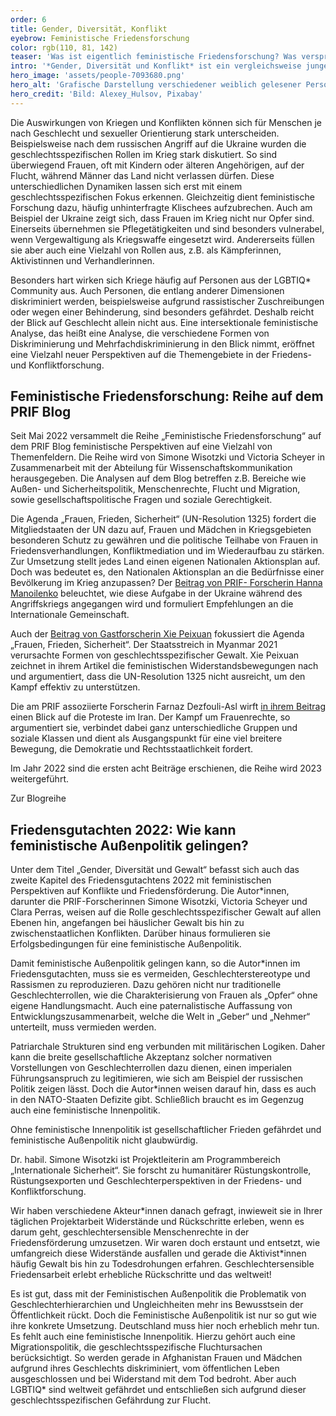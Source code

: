 ```yaml
---
order: 6
title: Gender, Diversität, Konflikt
eyebrow: Feministische Friedensforschung
color: rgb(110, 81, 142)
teaser: 'Was ist eigentlich feministische Friedensforschung? Was verspricht eine feministische Außenpolitik und unter welchen Bedingungen kann sie erfolgreich sein? Simone Wisotzki gibt Auskunft aus der Forschung.'
intro: '*Gender, Diversität und Konflikt* ist ein vergleichsweise junges Querschnittsthema in der Forschung von PRIF. 2022 hat sich in diesem Bereich einiges bewegt: Eine PRIF-Blogreihe versammelt seit 2022 diverse feministische Perspektiven. Ein neues Projekt erforscht den Umgang mit Rückschritten bei der Realisierung gendersensibler Menschenrechte im Peacebuilding. Nicht zuletzt war feministische Friedensforschung auch Thema im Friedensgutachten und weiterer Aktivitäten im Bereich Politikberatung und Transfer.'
hero_image: 'assets/people-7093680.png'
hero_alt: 'Grafische Darstellung verschiedener weiblich gelesener Personen'
hero_credit: 'Bild: Alexey_Hulsov, Pixabay'
---
```


<Leadin>Die Auswirkungen von Kriegen</Leadin> und Konflikten können sich für Menschen je nach Geschlecht und sexueller Orientierung stark unterscheiden. Beispielsweise nach dem russischen Angriff auf die Ukraine wurden die geschlechtsspezifischen Rollen im Krieg stark diskutiert. So sind überwiegend Frauen, oft mit Kindern oder älteren Angehörigen, auf der Flucht, während Männer das Land nicht verlassen dürfen. Diese unterschiedlichen Dynamiken lassen sich erst mit einem geschlechtsspezifischen Fokus erkennen. Gleichzeitig dient feministische Forschung dazu, häufig unhinterfragte Klischees aufzubrechen. Auch am Beispiel der Ukraine zeigt sich, dass Frauen im Krieg nicht nur Opfer sind. Einerseits übernehmen sie Pflegetätigkeiten und sind besonders vulnerabel, wenn Vergewaltigung als Kriegswaffe eingesetzt wird. Andererseits füllen sie aber auch eine Vielzahl von Rollen aus, z.B. als Kämpferinnen, Aktivistinnen und Verhandlerinnen.

Besonders hart wirken sich Kriege häufig auf Personen aus der LGBTIQ\* Community aus. Auch Personen, die entlang anderer Dimensionen diskriminiert werden, beispielsweise aufgrund rassistischer Zuschreibungen oder wegen einer Behinderung, sind besonders gefährdet. Deshalb reicht der Blick auf Geschlecht allein nicht aus. Eine intersektionale feministische Analyse, das heißt eine Analyse, die verschiedene Formen von Diskriminierung und Mehrfachdiskriminierung in den Blick nimmt, eröffnet eine Vielzahl neuer Perspektiven auf die Themengebiete in der Friedens- und Konfliktforschung.

## Feministische Friedensforschung: Reihe auf dem PRIF Blog

Seit Mai 2022 versammelt die Reihe „Feministische Friedensforschung“ auf dem PRIF Blog feministische Perspektiven auf eine Vielzahl von Themenfeldern. Die Reihe wird von Simone Wisotzki und Victoria Scheyer in Zusammenarbeit mit der Abteilung für Wissenschaftskommunikation herausgegeben. Die Analysen auf dem Blog betreffen z.B. Bereiche wie Außen- und Sicherheitspolitik, Menschenrechte, Flucht und Migration, sowie gesellschaftspolitische Fragen und soziale Gerechtigkeit. 

Die Agenda „Frauen, Frieden, Sicherheit“ (UN-Resolution 1325) fordert die Mitgliedstaaten der UN dazu auf, Frauen und Mädchen in Kriegsgebieten besonderen Schutz zu gewähren und die politische Teilhabe von Frauen in Friedensverhandlungen, Konfliktmediation und im Wiederaufbau zu stärken. Zur Umsetzung stellt jedes Land einen eigenen Nationalen Aktionsplan auf. Doch was bedeutet es, den Nationalen Aktionsplan an die Bedürfnisse einer Bevölkerung im Krieg anzupassen? Der [Beitrag von PRIF- Forscherin Hanna Manoilenko](https://blog.prif.org/2022/10/10/the-continuing-relevance-of-the-women-peace-and-security-agenda-in-the-context-of-russias-war-on-ukraine/) beleuchtet, wie diese Aufgabe in der Ukraine während des Angriffskriegs angegangen wird und formuliert Empfehlungen an die Internationale Gemeinschaft.

Auch der [Beitrag von Gastforscherin Xie Peixuan](https://blog.prif.org/2022/11/24/here-there-and-everywhere-feminist-resistance-beyond-the-women-peace-and-security-agenda-in-post-coup-myanmar/) fokussiert die Agenda „Frauen, Frieden, Sicherheit“. Der Staatsstreich in Myanmar 2021 verursachte Formen von geschlechtsspezifischer Gewalt. Xie Peixuan zeichnet in ihrem Artikel die feministischen Widerstandsbewegungen nach und argumentiert, dass die UN-Resolution 1325 nicht ausreicht, um den Kampf effektiv zu unterstützen.  

Die am PRIF assoziierte Forscherin Farnaz Dezfouli-Asl wirft [in ihrem Beitrag](https://blog.prif.org/2022/10/27/for-this-forced-heaven-womens-rights/) einen Blick auf die Proteste im Iran. Der Kampf um Frauenrechte, so argumentiert sie, verbindet dabei ganz unterschiedliche Gruppen und soziale Klassen und dient als Ausgangspunkt für eine viel breitere Bewegung, die Demokratie und Rechtsstaatlichkeit fordert.

Im Jahr 2022 sind die ersten acht Beiträge erschienen, die Reihe wird 2023 weitergeführt.

<CallToAction url="https://blog.prif.org/reihen/feministische-friedensforschung/">

Zur Blogreihe

</CallToAction>

## Friedensgutachten 2022: Wie kann feministische Außenpolitik gelingen?

Unter dem Titel „Gender, Diversität und Gewalt“ befasst sich auch das zweite Kapitel des Friedensgutachtens 2022 mit feministischen Perspektiven auf Konflikte und Friedensförderung. Die Autor\*innen, darunter die PRIF-Forscherinnen Simone Wisotzki, Victoria Scheyer und Clara Perras, weisen auf die Rolle geschlechtsspezifischer Gewalt auf allen Ebenen hin, angefangen bei häuslicher Gewalt bis hin zu zwischenstaatlichen Konflikten. Darüber hinaus formulieren sie Erfolgsbedingungen für eine feministische Außenpolitik.

Damit feministische Außenpolitik gelingen kann, so die Autor\*innen im Friedensgutachten, muss sie es vermeiden, Geschlechterstereotype und Rassismen zu reproduzieren. Dazu gehören nicht nur traditionelle Geschlechterrollen, wie die Charakterisierung von Frauen als „Opfer“ ohne eigene Handlungsmacht. Auch eine paternalistische Auffassung von Entwicklungszusammenarbeit, welche die Welt in „Geber“ und „Nehmer“ unterteilt, muss vermieden werden. 

Patriarchale Strukturen sind eng verbunden mit militärischen Logiken. Daher kann die breite gesellschaftliche Akzeptanz solcher normativen Vorstellungen von Geschlechterrollen dazu dienen, einen imperialen Führungsanspruch zu legitimieren, wie sich am Beispiel der russischen Politik zeigen lässt. Doch die Autor*innen weisen darauf hin, dass es auch in den NATO-Staaten Defizite gibt. Schließlich braucht es im Gegenzug auch eine feministische Innenpolitik. 

<Quote cite="Friedensgutachten 2022, S. 85">

Ohne feministische Innenpolitik ist gesellschaftlicher Frieden gefährdet und feministische Außenpolitik nicht glaubwürdig.

</Quote>

<Interview title="Im Interview: Simone Wisotzki">

<InterviewParticipant name="Simone Wisotzki" image="assets/Simone W_RGB.png">

Dr. habil. Simone Wisotzki ist Projektleiterin am Programmbereich „Internationale Sicherheit“. Sie forscht zu humanitärer Rüstungskontrolle, Rüstungsexporten und Geschlechterperspektiven in der Friedens- und Konfliktforschung.

</InterviewParticipant>

<InterviewQuestion q="Seit März 2022 arbeiten Sie an dem Projekt „Widerstände und Rückschritte in der Realisierung von gendersensiblen Menschenrechten im Peacebuilding“, das von der Deutschen Stiftung Friedensforschung (DSF) gefördert wird. Worum geht es?">

Wir haben verschiedene Akteur\*innen danach gefragt, inwieweit sie in Ihrer täglichen Projektarbeit Widerstände und Rückschritte erleben, wenn es darum geht, geschlechtersensible Menschenrechte in der Friedensförderung umzusetzen. Wir waren doch erstaunt und entsetzt, wie umfangreich diese Widerstände ausfallen und gerade die Aktivist\*innen häufig Gewalt bis hin zu Todesdrohungen erfahren. Geschlechtersensible Friedensarbeit erlebt erhebliche Rückschritte und das weltweit! 

</InterviewQuestion>

<InterviewQuestion q="Der Begriff „Feministische Außenpolitik“ hat in den letzten Jahren deutlich an Prominenz gewonnen. Sehen Sie hier Fortschritte?">

Es ist gut, dass mit der Feministischen Außenpolitik die Problematik von Geschlechterhierarchien und Ungleichheiten mehr ins Bewusstsein der Öffentlichkeit rückt. Doch die Feministische Außenpolitik ist nur so gut wie ihre konkrete Umsetzung. Deutschland muss hier noch erheblich mehr tun. Es fehlt auch eine feministische Innenpolitik. Hierzu gehört auch eine Migrationspolitik, die geschlechtsspezifische Fluchtursachen berücksichtigt. So werden gerade in Afghanistan Frauen und Mädchen aufgrund ihres Geschlechts diskriminiert, vom öffentlichen Leben ausgeschlossen und bei Widerstand mit dem Tod bedroht. Aber auch LGBTIQ\* sind weltweit gefährdet und entschließen sich aufgrund dieser geschlechtsspezifischen Gefährdung zur Flucht.

</InterviewQuestion>

</Interview>
